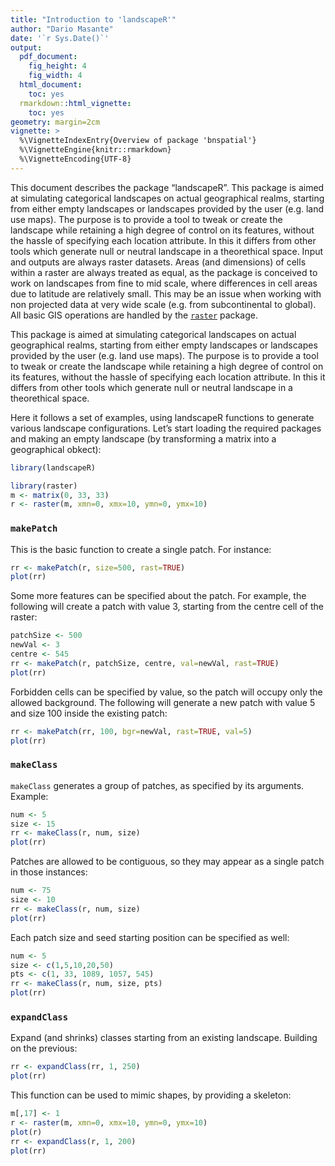```yaml
---
title: "Introduction to 'landscapeR'"
author: "Dario Masante"
date: '`r Sys.Date()`'
output:
  pdf_document:
    fig_height: 4
    fig_width: 4
  html_document:
    toc: yes
  rmarkdown::html_vignette:
    toc: yes
geometry: margin=2cm
vignette: >
  %\VignetteIndexEntry{Overview of package 'bnspatial'}  
  %\VignetteEngine{knitr::rmarkdown}  
  %\VignetteEncoding{UTF-8}
---
```


This document describes the package "landscapeR". This package is aimed at simulating categorical landscapes on actual geographical realms, starting from either empty landscapes or landscapes provided by the user (e.g. land use maps). The purpose is to provide a tool to tweak or create the landscape while retaining a high degree of control on its features, without the hassle of specifying each location attribute. In this it differs from other tools which generate null or neutral landscape in a theorethical space. 
Input and outputs are always raster datasets. Areas (and dimensions) of cells within a raster are always treated as equal, as the package is conceived to work on landscapes from fine to mid scale, where differences in cell areas due to latitude are relatively small. This may be an issue when working with non projected data at very wide scale (e.g. from subcontinental to global). All basic GIS operations are handled by the [`raster`](https://cran.r-project.org/package=raster) package. 

 This package is aimed at simulating categorical landscapes on actual geographical realms, starting from either empty landscapes or landscapes provided by the user (e.g. land use maps). The purpose is to provide a tool to tweak or create the landscape while retaining a high degree of control on its features, without the hassle of specifying each location attribute. In this it differs from other tools which generate null or neutral landscape in a theorethical space.

Here it follows a set of examples, using landscapeR functions to generate various landscape configurations. Let's start loading the required packages and making an empty landscape (by transforming a matrix into a geographical obkect):

```r
library(landscapeR)

library(raster)
m <- matrix(0, 33, 33)
r <- raster(m, xmn=0, xmx=10, ymn=0, ymx=10)
```

### `makePatch`
This is the basic function to create a single patch. For instance:
```r
rr <- makePatch(r, size=500, rast=TRUE)
plot(rr)
```

Some more features can be specified about the patch. For example, the following will create a patch with value 3, starting from the centre cell of the raster:
```r
patchSize <- 500
newVal <- 3
centre <- 545
rr <- makePatch(r, patchSize, centre, val=newVal, rast=TRUE)
plot(rr)
```

Forbidden cells can be specified by value, so the patch will occupy only the allowed background. The following will generate a new patch with value 5 and size 100 inside the existing patch:
```r
rr <- makePatch(rr, 100, bgr=newVal, rast=TRUE, val=5)
plot(rr)
```

### `makeClass`
`makeClass` generates a group of patches, as specified by its arguments. Example:
```r
num <- 5
size <- 15
rr <- makeClass(r, num, size)
plot(rr)
```

Patches are allowed to be contiguous, so they may appear as a single patch in those instances:
```r
num <- 75
size <- 10
rr <- makeClass(r, num, size)
plot(rr)
```

Each patch size and seed starting position can be specified as well:
```r
num <- 5
size <- c(1,5,10,20,50)
pts <- c(1, 33, 1089, 1057, 545)
rr <- makeClass(r, num, size, pts)
plot(rr)
```

### `expandClass`
Expand (and shrinks) classes starting from an existing landscape. Building on the previous:
```r
rr <- expandClass(rr, 1, 250)
plot(rr)
```

This function can be used to mimic shapes, by providing a skeleton:
```r
m[,17] <- 1
r <- raster(m, xmn=0, xmx=10, ymn=0, ymx=10)
plot(r)
rr <- expandClass(r, 1, 200)
plot(rr)
```
